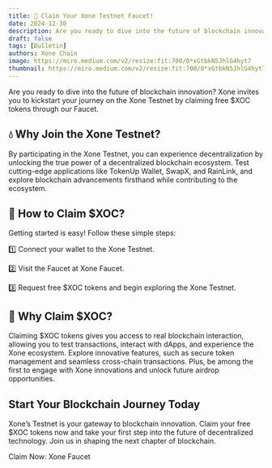 ```yaml
---
title: 🎁 Claim Your Xone Testnet Faucet!
date: 2024-12-30
description: Are you ready to dive into the future of blockchain innovation? Xone invites you to kickstart your journey on the Xone Testnet by claiming free $XOC tokens through our Faucet.
draft: false
tags: [Bulletin]
authors: Xone Chain
image: https://miro.medium.com/v2/resize:fit:700/0*xGtbkN5JhlG4hyt7
thumbnail: https://miro.medium.com/v2/resize:fit:700/0*xGtbkN5JhlG4hyt7
---
```



Are you ready to dive into the future of blockchain innovation? Xone invites you to kickstart your journey on the Xone Testnet by claiming free $XOC tokens through our Faucet.

## 💧 Why Join the Xone Testnet?

By participating in the Xone Testnet, you can experience decentralization by unlocking the true power of a decentralized blockchain ecosystem. Test cutting-edge applications like TokenUp Wallet, SwapX, and RainLink, and explore blockchain advancements firsthand while contributing to the ecosystem.

## 🤔 How to Claim $XOC?

Getting started is easy! Follow these simple steps:

1️⃣ Connect your wallet to the Xone Testnet.

2️⃣ Visit the Faucet at <Link className='text-primaryHue' isExternal showAnchorIcon href="https://faucet.xone.org/en">Xone Faucet</Link>.

3️⃣ Request free $XOC tokens and begin exploring the Xone Testnet.

<ImageViewer src="/images/Faucet.png" alt="Faucet" />

## 🎯 Why Claim $XOC?

Claiming $XOC tokens gives you access to real blockchain interaction, allowing you to test transactions, interact with dApps, and experience the Xone ecosystem. Explore innovative features, such as secure token management and seamless cross-chain transactions. Plus, be among the first to engage with Xone innovations and unlock future airdrop opportunities.

## Start Your Blockchain Journey Today

Xone’s Testnet is your gateway to blockchain innovation. Claim your free $XOC tokens now and take your first step into the future of decentralized technology. Join us in shaping the next chapter of blockchain.

Claim Now: <Link className='text-primaryHue' isExternal showAnchorIcon href="https://faucet.xone.org/en">Xone Faucet</Link>